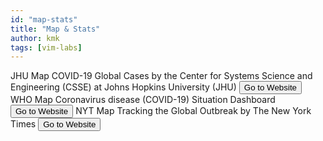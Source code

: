 ```yaml
---
id: "map-stats"
title: "Map & Stats"
author: kmk
tags: [vim-labs]
---
```






<Grid container>
	<Grid item xs={4}>
		<Card style={{maxWidth: 345}}>
			<CardMedia
				style={{height: 140}}
				image="/jhu-map.PNG"
				component="img"
				title="JHU Map"
			/>
			<CardContent>
				<Typography gutterBottom variant="h6" component="h2">
				JHU Map
				</Typography>
				<Typography variant="body2" color="textSecondary" component="p" style={{minHeight: 70}}>
				COVID-19 Global Cases by the Center for Systems Science and Engineering (CSSE) at Johns Hopkins University (JHU)
				</Typography>
			</CardContent>
			<CardActions>
			<Button size="small" color="primary" href="https://www.arcgis.com/apps/opsdashboard/index.html#/bda7594740fd40299423467b48e9ecf6">
				Go to Website
			</Button>
			</CardActions>
		</Card>
	</Grid>
	<Grid item xs={4}>
		<Card style={{maxWidth: 345}}>
			<CardMedia
				style={{height: 140}}
				image="/who-map.PNG"
				component="img"
				title="WHO Map"
			/>
			<CardContent>
				<Typography gutterBottom variant="h6" component="h2">
				WHO Map
				</Typography>
				<Typography variant="body2" color="textSecondary" component="p" style={{minHeight: 70}}>
				Coronavirus disease (COVID-19) Situation Dashboard
				</Typography>
			</CardContent>
			<CardActions>
			<Button size="small" color="primary" href="https://experience.arcgis.com/experience/685d0ace521648f8a5beeeee1b9125cd">
				Go to Website
			</Button>
			</CardActions>
		</Card>
	</Grid>
	<Grid item xs={4}>
		<Card style={{maxWidth: 345}}>
			<CardMedia
				style={{height: 140}}
				image="/nyt-map.PNG"
				title="NYT Map"
			/>
			<CardContent>
				<Typography gutterBottom variant="h6" component="h2">
				NYT Map
				</Typography>
				<Typography variant="body2" color="textSecondary" component="p" style={{minHeight: 70}}>
				Tracking the Global Outbreak by The New York Times
				</Typography>
			</CardContent>
			<CardActions>
			<Button size="small" color="primary" href="https://www.nytimes.com/interactive/2020/world/coronavirus-maps.html">
				Go to Website
			</Button>
			</CardActions>
		</Card>
	</Grid>	
</Grid>






